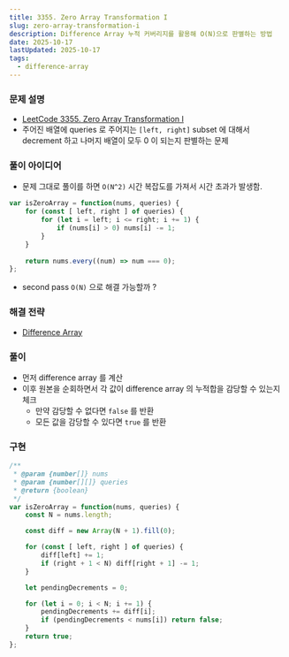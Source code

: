 ```yaml
---
title: 3355. Zero Array Transformation I
slug: zero-array-transformation-i
description: Difference Array 누적 커버리지를 활용해 O(N)으로 판별하는 방법
date: 2025-10-17
lastUpdated: 2025-10-17
tags:
  - difference-array
---
```



### 문제 설명

* [LeetCode 3355. Zero Array Transformation I](https://leetcode.com/problems/zero-array-transformation-i/)
* 주어진 배열에 queries 로 주어지는 `[left, right]` subset 에 대해서 decrement 하고 나머지 배열이 모두 0 이 되는지 판별하는 문제

### 풀이 아이디어

* 문제 그대로 풀이를 하면 `O(N^2)` 시간 복잡도를 가져서 시간 초과가 발생함.

```typescript
var isZeroArray = function(nums, queries) {
    for (const [ left, right ] of queries) {
        for (let i = left; i <= right; i += 1) {
            if (nums[i] > 0) nums[i] -= 1;
        }
    }
 
    return nums.every((num) => num === 0);
};
```

* second pass `O(N)` 으로 해결 가능할까 ?

### 해결 전략

* [Difference Array](../../frame/difference-array/) 

### 풀이

* 먼저 difference array 를 계산
* 이후 원본을 순회하면서 각 값이 difference array 의 누적합을 감당할 수 있는지 체크
    * 만약 감당할 수 없다면 `false` 를 반환
    * 모든 값을 감당할 수 있다면 `true` 를 반환

### 구현 

```typescript
/**
 * @param {number[]} nums
 * @param {number[][]} queries
 * @return {boolean}
 */
var isZeroArray = function(nums, queries) {
    const N = nums.length;

    const diff = new Array(N + 1).fill(0);

    for (const [ left, right ] of queries) {
        diff[left] += 1;
        if (right + 1 < N) diff[right + 1] -= 1;
    }

    let pendingDecrements = 0;

    for (let i = 0; i < N; i += 1) {
        pendingDecrements += diff[i];
        if (pendingDecrements < nums[i]) return false;
    }
    return true;
};
```
